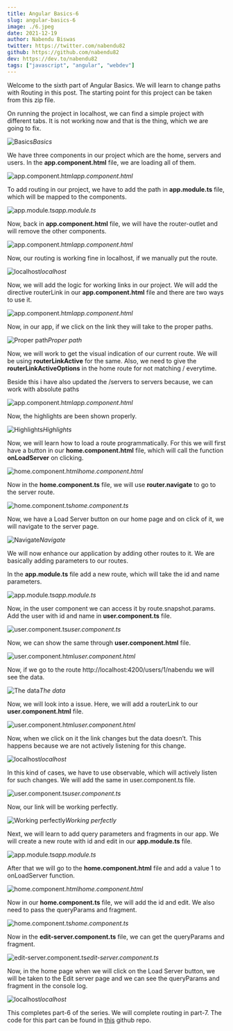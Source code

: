 ```yaml
---
title: Angular Basics-6
slug: angular-basics-6
image: ./6.jpeg
date: 2021-12-19
author: Nabendu Biswas
twitter: https://twitter.com/nabendu82
github: https://github.com/nabendu82
dev: https://dev.to/nabendu82
tags: ["javascript", "angular", "webdev"]
---
```



Welcome to the sixth part of Angular Basics. We will learn to change paths with Routing in this post. The starting point for this project can be taken from this zip file.

On running the project in localhost, we can find a simple project with different tabs. It is not working now and that is the thing, which we are going to fix.

![Basics](https://res.cloudinary.com/dxkxvfo2o/image/upload/v1660665704/New-blogs/Yashvendra_6/2_ansbsj.png)_Basics_

We have three components in our project which are the home, servers and users. In the **app.component.html** file, we are loading all of them.

![app.component.html](https://res.cloudinary.com/dxkxvfo2o/image/upload/v1660665704/New-blogs/Yashvendra_6/3_w8293e.png)_app.component.html_

To add routing in our project, we have to add the path in **app.module.ts** file, which will be mapped to the components.

![app.module.ts](https://res.cloudinary.com/dxkxvfo2o/image/upload/v1660665705/New-blogs/Yashvendra_6/4_ybew4f.png)_app.module.ts_

Now, back in **app.component.html** file, we will have the router-outlet and will remove the other components.

![app.component.html](https://res.cloudinary.com/dxkxvfo2o/image/upload/v1660665706/New-blogs/Yashvendra_6/5_hys92w.png)_app.component.html_

Now, our routing is working fine in localhost, if we manually put the route.

![localhost](https://res.cloudinary.com/dxkxvfo2o/image/upload/v1660665707/New-blogs/Yashvendra_6/6_lqldwd.png)_localhost_

Now, we will add the logic for working links in our project. We will add the directive routerLink in our **app.component.html** file and there are two ways to use it.

![app.component.html](https://res.cloudinary.com/dxkxvfo2o/image/upload/v1660665708/New-blogs/Yashvendra_6/7_q6rgfx.png)_app.component.html_

Now, in our app, if we click on the link they will take to the proper paths.

![Proper path](https://res.cloudinary.com/dxkxvfo2o/image/upload/v1660665709/New-blogs/Yashvendra_6/8_dltyvt.png)_Proper path_

Now, we will work to get the visual indication of our current route. We will be using **routerLinkActive** for the same. Also, we need to give the **routerLinkActiveOptions** in the home route for not matching / everytime.

Beside this i have also updated the /servers to servers because, we can work with absolute paths

![app.component.html](https://res.cloudinary.com/dxkxvfo2o/image/upload/v1660665710/New-blogs/Yashvendra_6/9_mwb8ah.png)_app.component.html_

Now, the highlights are been shown properly.

![Highlights](https://res.cloudinary.com/dxkxvfo2o/image/upload/v1660665710/New-blogs/Yashvendra_6/10_dvpfe0.png)_Highlights_

Now, we will learn how to load a route programmatically. For this we will first have a button in our **home.component.html** file, which will call the function **onLoadServer** on clicking.

![home.component.html](https://res.cloudinary.com/dxkxvfo2o/image/upload/v1660665711/New-blogs/Yashvendra_6/11_dll20z.png)_home.component.html_

Now in the **home.component.ts** file, we will use **router.navigate** to go to the server route.

![home.component.ts](https://res.cloudinary.com/dxkxvfo2o/image/upload/v1660665714/New-blogs/Yashvendra_6/12_bgnt3o.png)_home.component.ts_

Now, we have a Load Server button on our home page and on click of it, we will navigate to the server page.

![Navigate](https://res.cloudinary.com/dxkxvfo2o/image/upload/v1660665714/New-blogs/Yashvendra_6/13_nh2ava.png)_Navigate_

We will now enhance our application by adding other routes to it. We are basically adding parameters to our routes.

In the **app.module.ts** file add a new route, which will take the id and name parameters.

![app.module.ts](https://res.cloudinary.com/dxkxvfo2o/image/upload/v1660665713/New-blogs/Yashvendra_6/14_snd3zi.png)_app.module.ts_

Now, in the user component we can access it by route.snapshot.params. Add the user with id and name in **user.component.ts** file.

![user.component.ts](https://res.cloudinary.com/dxkxvfo2o/image/upload/v1660665717/New-blogs/Yashvendra_6/15_ehnsbd.png)_user.component.ts_

Now, we can show the same through **user.component.html** file.

![user.component.html](https://res.cloudinary.com/dxkxvfo2o/image/upload/v1660665719/New-blogs/Yashvendra_6/16_wvtd5j.png)_user.component.html_

Now, if we go to the route http://localhost:4200/users/1/nabendu we will see the data.

![The data](https://res.cloudinary.com/dxkxvfo2o/image/upload/v1660665721/New-blogs/Yashvendra_6/17_h7ky4e.png)_The data_

Now, we will look into a issue. Here, we will add a routerLink to our **user.component.html** file.

![user.component.html](https://res.cloudinary.com/dxkxvfo2o/image/upload/v1660665723/New-blogs/Yashvendra_6/18_uyet3d.png)_user.component.html_

Now, when we click on it the link changes but the data doesn’t. This happens because we are not actively listening for this change.

![localhost](https://res.cloudinary.com/dxkxvfo2o/image/upload/v1660665724/New-blogs/Yashvendra_6/19_ipxnj2.png)_localhost_

In this kind of cases, we have to use observable, which will actively listen for such changes. We will add the same in user.component.ts file.

![user.component.ts](https://res.cloudinary.com/dxkxvfo2o/image/upload/v1660665727/New-blogs/Yashvendra_6/20_ai82fl.png)_user.component.ts_

Now, our link will be working perfectly.

![Working perfectly](https://res.cloudinary.com/dxkxvfo2o/image/upload/v1660665733/New-blogs/Yashvendra_6/21_nadbkm.png)_Working perfectly_

Next, we will learn to add query parameters and fragments in our app. We will create a new route with id and edit in our **app.module.ts** file.

![app.module.ts](https://res.cloudinary.com/dxkxvfo2o/image/upload/v1660665734/New-blogs/Yashvendra_6/22_jqa3nk.png)_app.module.ts_

After that we will go to the **home.component.html** file and add a value 1 to onLoadServer function.

![home.component.html](https://res.cloudinary.com/dxkxvfo2o/image/upload/v1660665739/New-blogs/Yashvendra_6/23_uggxmf.png)_home.component.html_

Now in our **home.component.ts** file, we will add the id and edit. We also need to pass the queryParams and fragment.

![home.component.ts](https://res.cloudinary.com/dxkxvfo2o/image/upload/v1660665741/New-blogs/Yashvendra_6/24_b3akeb.png)_home.component.ts_

Now in the **edit-server.component.ts** file, we can get the queryParams and fragment.

![edit-server.component.ts](https://res.cloudinary.com/dxkxvfo2o/image/upload/v1660665744/New-blogs/Yashvendra_6/25_zzfjhu.png)_edit-server.component.ts_

Now, in the home page when we will click on the Load Server button, we will be taken to the Edit server page and we can see the queryParams and fragment in the console log.

![localhost](https://res.cloudinary.com/dxkxvfo2o/image/upload/v1660665747/New-blogs/Yashvendra_6/26_lf6isr.png)_localhost_

This completes part-6 of the series. We will complete routing in part-7. The code for this part can be found in [this](https://github.com/nabendu82/routing-deepdive) github repo.
